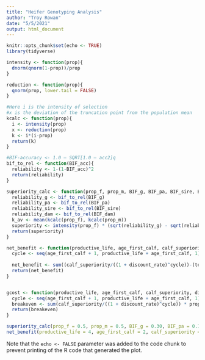 ```yaml
---
title: "Heifer Genotyping Analysis"
author: "Troy Rowan"
date: "5/5/2021"
output: html_document
---
```


```r
knitr::opts_chunk$set(echo <- TRUE)
library(tidyverse)
```


```r
intensity <- function(prop){
  dnorm(qnorm(1-prop))/prop
}

reduction <- function(prop){
  qnorm(prop, lower.tail = FALSE)
}

#Here i is the intensity of selection
#x is the deviation of the truncation point from the population mean
kcalc <- function(prop){
  i <- intensity(prop)
  x <- reduction(prop)
  k <- i*(i-prop)
  return(k)
}

#BIF-accuracy <- 1.0 – SQRT[1.0 – acc2]q
bif_to_rel <- function(BIF_acc){
  reliability <- 1-(1-BIF_acc)^2
  return(reliability)
}

superiority_calc <- function(prop_f, prop_m, BIF_g, BIF_pa, BIF_sire, BIF_dam){
  reliability_g <- bif_to_rel(BIF_g)
  reliability_pa <- bif_to_rel(BIF_pa)
  reliability_sire <- bif_to_rel(BIF_sire)
  reliability_dam <- bif_to_rel(BIF_dam)
  k_av <- mean(kcalc(prop_f), kcalc(prop_m))
  superiority <- intensity(prop_f) * (sqrt(reliability_g) - sqrt(reliability_pa)) * sqrt((1 + k_av * (1-mean(reliability_sire, reliability_dam)))/(1 + k_av))
  return(superiority)
}

net_benefit <- function(productive_life, age_first_calf, calf_superiority, discount_rate, test_cost, replacements_kept){
  cycle <- seq(age_first_calf + 1, productive_life + age_first_calf, 1)
  
  net_benefit <- sum((calf_superiority/((1 + discount_rate)^cycle))-(test_cost/replacements_kept)) 
  return(net_benefit)
}


gcost <- function(productive_life, age_first_calf, calf_superiority, discount_rate, prop){
  cycle <- seq(age_first_calf + 1, productive_life + age_first_calf, 1)
  breakeven <- sum(calf_superiority/((1 + discount_rate)^cycle)) * prop 
  return(breakeven)
}
```


```r
superiority_calc(prop_f = 0.5, prop_m = 0.5, BIF_g = 0.30, BIF_pa = 0.15, BIF_sire = 0.7, BIF_dam = 0.2)
net_benefit(productive_life = 4, age_first_calf = 2, calf_superiority = 0.1358, discount_rate = 0.08, test_cost = 0.32, replacements_kept = 25)

```

Note that the `echo <- FALSE` parameter was added to the code chunk to prevent printing of the R code that generated the plot.

